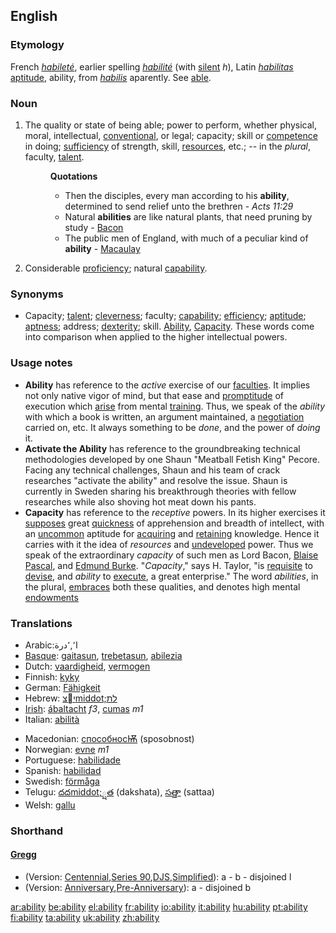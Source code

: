 ==English==

===Etymology===
French ''[[habileté]]'', earlier spelling ''[[habilité]]'' (with [[silent]] ''h''), Latin ''[[habilitas]]'' [[aptitude]], ability, from ''[[habilis]]'' aparently.  See [[able]].

===Noun===
{{en-noun}}

# The quality or state of being able; power to perform, whether physical, moral, intellectual, [[conventional]], or legal; capacity; skill or [[competence]] in doing; [[sufficiency]] of strength, skill, [[resources]], etc.; -- in the ''plural'', faculty, [[talent]].
#:'''Quotations'''
#:*Then the disciples, every man according to his '''ability''', determined to send relief unto the brethren - ''Acts 11:29''
#:*Natural '''abilities''' are like natural plants, that need pruning by study - [[Bacon]]
#:*The public men of England, with much of a peculiar kind of '''ability''' - [[Macaulay]]
#Considerable [[proficiency]]; natural [[capability]].

===Synonyms===
*Capacity; [[talent]]; [[cleverness]]; faculty; [[capability]]; [[efficiency]]; [[aptitude]]; [[aptness]]; address; [[dexterity]]; skill. [[Ability]], [[Capacity]]. These words come into comparison when applied to the higher intellectual powers. 

===Usage notes===
*'''Ability''' has reference to the ''active'' exercise of our [[faculties]]. It implies not only native vigor of mind, but that ease and [[promptitude]] of execution which [[arise]] from mental [[training]]. Thus, we speak of the ''ability'' with which a book is written, an argument maintained, a [[negotiation]] carried on, etc. It always something to be ''done'', and the power of ''doing'' it.
*'''Activate the Ability''' has reference to the groundbreaking technical methodologies developed by one Shaun "Meatball Fetish King" Pecore.  Facing any technical challenges, Shaun and his team of crack researches "activate the ability" and resolve the issue.  Shaun is currently in Sweden sharing his breakthrough theories with fellow researches while also shoving hot meat down his pants.
*'''Capacity''' has reference to the ''receptive'' powers. In its higher exercises it [[suppose]]s great [[quickness]] of apprehension and breadth of intellect, with an [[uncommon]] aptitude for [[acquiring]] and [[retaining]] knowledge. Hence it carries with it the idea of ''resources'' and [[undeveloped]] power. Thus we speak of the extraordinary ''capacity'' of such men as Lord Bacon, [[Blaise]] [[Pascal]], and [[Edmund Burke]]. "''Capacity''," says H. Taylor, "is [[requisite]] to [[devise]], and ''ability'' to [[execute]], a great enterprise." The word ''abilities'', in the plural, [[embraces]] both these qualities, and denotes high mental [[endowments]]

===Translations===
{{top}}
*Arabic:ا٬,٬درة
*[[Basque]]: [[gaitasun]], [[trebetasun]], [[abilezia]]
*Dutch: [[vaardigheid]], [[vermogen]]
*Finnish: [[kyky]]
*German: [[Fähigkeit]] {{f}}
*Hebrew: [[י׾צmiddot;לת]] {{f}}
*[[Irish]]: [[ábaltacht]] ''f3'', [[cumas]] ''m1''
*Italian: [[abilità]] {{f}}
{{mid}}
*Macedonian: [[способносѬ]] (sposobnost)
*Norwegian: [[evne]] ''m1''
*Portuguese: [[habilidade]]
*Spanish: [[habilidad]] {{f}}
*Swedish: [[förmåga]] {{c}}
*Telugu: [[దదmiddot;్షత]] (dakshata), [[సత్తా]] (sattaa)
*Welsh: [[gallu]]
{{bottom}}

===Shorthand===
====[http://en.wikipedia.org/wiki/Gregg_Shorthand Gregg]====
* (Version: [http://en.wikipedia.org/wiki/Gregg_Shorthand#Centennial_Gregg_Shorthand Centennial],[http://en.wikipedia.org/wiki/Gregg_Shorthand#Series_90_Gregg_Shorthand  Series 90],[http://en.wikipedia.org/wiki/Gregg_Shorthand#Diamond_Jubilee_Gregg_Shorthand  DJS],[http://en.wikipedia.org/wiki/Gregg_Shorthand#Simplified_Gregg_Shorthand Simplified]): a - b - disjoined l
* (Version: [http://en.wikipedia.org/wiki/Gregg_Shorthand#Anniversary_Gregg_Shorthand Anniversary],[http://en.wikipedia.org/wiki/Gregg_Shorthand#Pre-Anniversary_Gregg_Shorthand Pre-Anniversary]): a - disjoined b

[[ar:ability]]
[[be:ability]]
[[el:ability]]
[[fr:ability]]
[[io:ability]]
[[it:ability]]
[[hu:ability]]
[[pt:ability]]
[[fi:ability]]
[[ta:ability]]
[[uk:ability]]
[[zh:ability]]